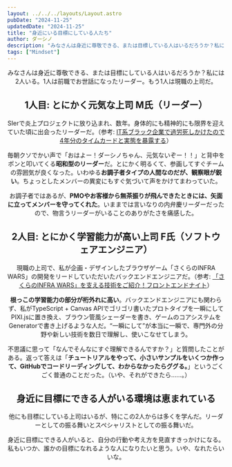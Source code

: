 ```yaml
---
layout: ../../../layouts/Layout.astro
pubDate: "2024-11-25"
updatedDate: "2024-11-25"
title: "身近にいる目標にしている人たち"
author: ダーシノ
description: "みなさんは身近に尊敬できる、または目標している人はいるだろうか？私には2人いる。1人は前職でお世話になったリーダー。もう1人は現職の上司だ。"
tags: ["Mindset"]
---
```



<Header {...frontmatter} />

みなさんは身近に尊敬できる、または目標にしている人はいるだろうか？私には2人いる。1人は前職でお世話になったリーダー。もう1人は現職の上司だ。


## 1人目: とにかく元気な上司 M氏（リーダー）

SIerで炎上プロジェクトに放り込まれ、数年。身体的にも精神的にも限界を迎えていた頃に出会ったリーダーだ。（参考: [IT系ブラック企業で過労死しかけたので4年分のタイムカードと実態を暴露する](https://kuroeveryday.blogspot.com/2016/12/fxxkin-sweatshop.html)）

毎朝クソでかい声で「おはよー！ダーシノちゃん、元気ないぞー！！」と背中をポンと叩いてくる**昭和型のリーダー**だ。とにかく明るくて、参画してすぐチームの雰囲気が良くなった。いわゆる**お調子者タイプの人間なのだが、観察眼が鋭い**。ちょっとしたメンバーの異変にもすぐ気づいて声をかけてまわっていた。

お調子者ではあるが、**PMOやお客様から無茶振りが飛んできたときには、矢面に立ってメンバーを守ってくれた**。いままでは言いなりの内弁慶リーダーだったので、物言うリーダーがいることのありがたさを痛感した。


## 2人目: とにかく学習能力が高い上司 F氏（ソフトウェアエンジニア）

現職の上司で、私が企画・デザインしたブラウザゲーム「さくらのINFRA WARS」の開発をリードしていただいたバックエンドエンジニアだ。（参考: [「さくらのINFRA WARS」を支える技術をご紹介！フロントエンドナイト](https://knowledge.sakura.ad.jp/16997/)）

**根っこの学習能力の部分が桁外れに高い**。バックエンドエンジニアにも関わらず、私がTypeScript + Canvas APIでゴリゴリ書いたプロトタイプを一瞬にしてPIXI.jsに置き換え、ブラウン管風シェーダーを書き、ゲームのコアシステムをGeneratorで書き上げるような人だ。“一瞬にして”が本当に一瞬で、専門外の分野や新しい技術を数日で理解し、使いこなせてしまう。

不思議に思って「なんでそんなにすぐ理解できるんですか？」と質問したことがある。返って答えは「**チュートリアルをやって、小さいサンプルをいくつか作って、GitHubでコードリーディングして、わからなかったらググる。**」というごくごく普通のことだった。（いや、それができたら……。）


## 身近に目標にできる人がいる環境は恵まれている

他にも目標にしている上司はいるが、特にこの2人からは多くを学んだ。リーダーとしての振る舞いとスペシャリストとしての振る舞いだ。

身近に目標にできる人がいると、自分の行動や考え方を見直すきっかけになる。私もいつか、誰かの目標になれるような人になりたいと思う。いや、なれたらいいな。
